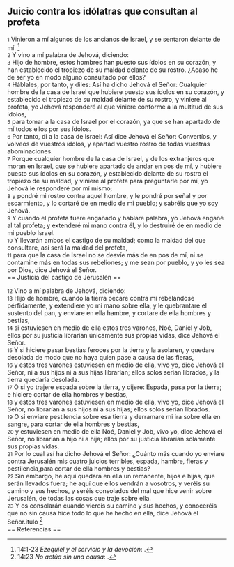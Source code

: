 == Juicio contra los idólatras que consultan al profeta ==

{{anchor|1}} <small>1</small> Vinieron a mí algunos de los ancianos de Israel, y se sentaron delante de mí. <ref>14:1-23 ''Ezequiel y el servicio y la devoción'': {{lib|LU|97|8|3}}.</ref><br>
{{anchor|2}} <small>2</small> Y vino a mí palabra de Jehová, diciendo:<br>
{{anchor|3}} <small>3</small> Hijo de hombre, estos hombres han puesto sus ídolos en su corazón, y han establecido el tropiezo de su maldad delante de su rostro. ¿Acaso he de ser yo en modo alguno consultado por ellos?<br>
{{anchor|4}} <small>4</small> Háblales, por tanto, y diles: Así ha dicho Jehová el Señor: Cualquier hombre de la casa de Israel que hubiere puesto sus ídolos en su corazón, y establecido el tropiezo de su maldad delante de su rostro, y viniere al profeta, yo Jehová responderé al que viniere conforme a la multitud de sus ídolos,<br>
{{anchor|5}} <small>5</small> para tomar a la casa de Israel por el corazón, ya que se han apartado de mí todos ellos por sus ídolos.<br>
{{anchor|6}} <small>6</small> Por tanto, di a la casa de Israel: Así dice Jehová el Señor: Convertíos, y volveos de vuestros ídolos, y apartad vuestro rostro de todas vuestras abominaciones.<br>
{{anchor|7}} <small>7</small> Porque cualquier hombre de la casa de Israel, y de los extranjeros que moran en Israel, que se hubiere apartado de andar en pos de mí, y hubiere puesto sus ídolos en su corazón, y establecido delante de su rostro el tropiezo de su maldad, y viniere al profeta para preguntarle por mí, yo Jehová le responderé por mí mismo;<br>
{{anchor|8}} <small>8</small> y pondré mi rostro contra aquel hombre, y le pondré por señal y por escarmiento, y lo cortaré de en medio de mi pueblo; y sabréis que yo soy Jehová.<br>
{{anchor|9}} <small>9</small> Y cuando el profeta fuere engañado y hablare palabra, yo Jehová engañé al tal profeta; y extenderé mi mano contra él, y lo destruiré de en medio de mi pueblo Israel.<br>
{{anchor|10}} <small>10</small> Y llevarán ambos el castigo de su maldad; como la maldad del que consultare, así será la maldad del profeta,<br>
{{anchor|11}} <small>11</small> para que la casa de Israel no se desvíe más de en pos de mí, ni se contamine más en todas sus rebeliones; y me sean por pueblo, y yo les sea por Dios, dice Jehová el Señor.<br>
== Justicia del castigo de Jerusalén ==

{{anchor|12}} <small>12</small> Vino a mí palabra de Jehová, diciendo:<br>
{{anchor|13}} <small>13</small> Hijo de hombre, cuando la tierra pecare contra mí rebelándose pérfidamente, y extendiere yo mi mano sobre ella, y le quebrantare el sustento del pan, y enviare en ella hambre, y cortare de ella hombres y bestias,<br>
{{anchor|14}} <small>14</small> si estuviesen en medio de ella estos tres varones, Noé, Daniel y Job, ellos por su justicia librarían únicamente sus propias vidas, dice Jehová el Señor.<br>
{{anchor|15}} <small>15</small> Y si hiciere pasar bestias feroces por la tierra y la asolaren, y quedare desolada de modo que no haya quien pase a causa de las fieras,<br>
{{anchor|16}} <small>16</small> y estos tres varones estuviesen en medio de ella, vivo yo, dice Jehová el Señor, ni a sus hijos ni a sus hijas librarían; ellos solos serían librados, y la tierra quedaría desolada.<br>
{{anchor|17}} <small>17</small> O si yo trajere espada sobre la tierra, y dijere: Espada, pasa por la tierra; e hiciere cortar de ella hombres y bestias,<br>
{{anchor|18}} <small>18</small> y estos tres varones estuviesen en medio de ella, vivo yo, dice Jehová el Señor, no librarían a sus hijos ni a sus hijas; ellos solos serían librados.<br>
{{anchor|19}} <small>19</small> O si enviare pestilencia sobre esa tierra y derramare mi ira sobre ella en sangre, para cortar de ella hombres y bestias,<br>
{{anchor|20}} <small>20</small> y estuviesen en medio de ella Noé, Daniel y Job, vivo yo, dice Jehová el Señor, no librarían a hijo ni a hija; ellos por su justicia librarían solamente sus propias vidas.<br>
{{anchor|21}} <small>21</small> Por lo cual así ha dicho Jehová el Señor: ¿Cuánto más cuando yo enviare contra Jerusalén mis cuatro juicios terribles, espada, hambre, fieras y pestilencia,para cortar de ella hombres y bestias?<br>
{{anchor|22}} <small>22</small> Sin embargo, he aquí quedará en ella un remanente, hijos e hijas, que serán llevados fuera; he aquí que ellos vendrán a vosotros, y veréis su camino y sus hechos, y seréis consolados del mal que hice venir sobre Jerusalén, de todas las cosas que traje sobre ella.<br>
{{anchor|23}} <small>23</small> Y os consolarán cuando viereis su camino y sus hechos, y conoceréis que no sin causa hice todo lo que he hecho en ella, dice Jehová el Señor.itulo <ref>14:23 ''No actúa sin una causa'': {{lib|LU|2|3|1}}.</ref><br>
== Referencias ==

<references />

